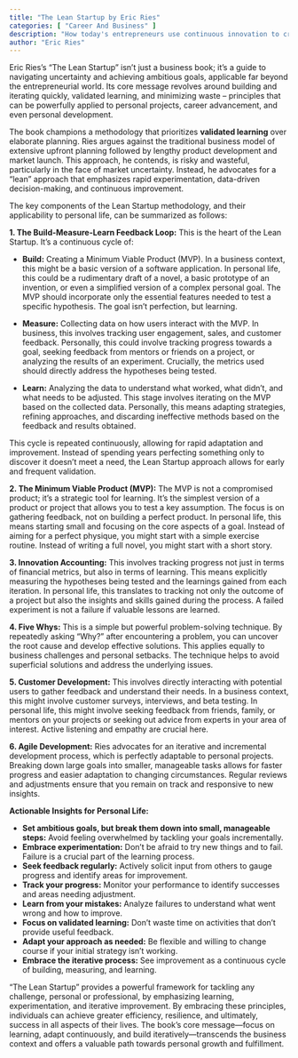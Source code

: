 ```yaml
---
title: "The Lean Startup by Eric Ries"
categories: [ "Career And Business" ]
description: "How today's entrepreneurs use continuous innovation to create successful businesses"
author: "Eric Ries"
---
```

Eric Ries's "The Lean Startup" isn't just a business book; it's a guide to navigating uncertainty and achieving ambitious goals, applicable far beyond the entrepreneurial world. Its core message revolves around building and iterating quickly, validated learning, and minimizing waste – principles that can be powerfully applied to personal projects, career advancement, and even personal development.

The book champions a methodology that prioritizes **validated learning** over elaborate planning. Ries argues against the traditional business model of extensive upfront planning followed by lengthy product development and market launch. This approach, he contends, is risky and wasteful, particularly in the face of market uncertainty.  Instead, he advocates for a “lean” approach that emphasizes rapid experimentation, data-driven decision-making, and continuous improvement.

The key components of the Lean Startup methodology, and their applicability to personal life, can be summarized as follows:

**1. The Build-Measure-Learn Feedback Loop:** This is the heart of the Lean Startup.  It's a continuous cycle of:

* **Build:** Creating a Minimum Viable Product (MVP).  In a business context, this might be a basic version of a software application. In personal life, this could be a rudimentary draft of a novel, a basic prototype of an invention, or even a simplified version of a complex personal goal. The MVP should incorporate only the essential features needed to test a specific hypothesis.  The goal isn't perfection, but learning.

* **Measure:** Collecting data on how users interact with the MVP.  In business, this involves tracking user engagement, sales, and customer feedback.  Personally, this could involve tracking progress towards a goal, seeking feedback from mentors or friends on a project, or analyzing the results of an experiment.  Crucially, the metrics used should directly address the hypotheses being tested.

* **Learn:** Analyzing the data to understand what worked, what didn't, and what needs to be adjusted.  This stage involves iterating on the MVP based on the collected data.  Personally, this means adapting strategies, refining approaches, and discarding ineffective methods based on the feedback and results obtained.

This cycle is repeated continuously, allowing for rapid adaptation and improvement.  Instead of spending years perfecting something only to discover it doesn't meet a need, the Lean Startup approach allows for early and frequent validation.


**2. The Minimum Viable Product (MVP):**  The MVP is not a compromised product; it's a strategic tool for learning.  It's the simplest version of a product or project that allows you to test a key assumption. The focus is on gathering feedback, not on building a perfect product.  In personal life, this means starting small and focusing on the core aspects of a goal.  Instead of aiming for a perfect physique, you might start with a simple exercise routine.  Instead of writing a full novel, you might start with a short story.

**3. Innovation Accounting:**  This involves tracking progress not just in terms of financial metrics, but also in terms of learning.  This means explicitly measuring the hypotheses being tested and the learnings gained from each iteration. In personal life, this translates to tracking not only the outcome of a project but also the insights and skills gained during the process.  A failed experiment is not a failure if valuable lessons are learned.

**4. Five Whys:**  This is a simple but powerful problem-solving technique.  By repeatedly asking "Why?" after encountering a problem, you can uncover the root cause and develop effective solutions.  This applies equally to business challenges and personal setbacks.  The technique helps to avoid superficial solutions and address the underlying issues.


**5. Customer Development:**  This involves directly interacting with potential users to gather feedback and understand their needs.  In a business context, this might involve customer surveys, interviews, and beta testing.  In personal life, this might involve seeking feedback from friends, family, or mentors on your projects or seeking out advice from experts in your area of interest.  Active listening and empathy are crucial here.

**6. Agile Development:**  Ries advocates for an iterative and incremental development process, which is perfectly adaptable to personal projects.  Breaking down large goals into smaller, manageable tasks allows for faster progress and easier adaptation to changing circumstances.  Regular reviews and adjustments ensure that you remain on track and responsive to new insights.


**Actionable Insights for Personal Life:**

* **Set ambitious goals, but break them down into small, manageable steps:**  Avoid feeling overwhelmed by tackling your goals incrementally.
* **Embrace experimentation:** Don't be afraid to try new things and to fail.  Failure is a crucial part of the learning process.
* **Seek feedback regularly:**  Actively solicit input from others to gauge progress and identify areas for improvement.
* **Track your progress:**  Monitor your performance to identify successes and areas needing adjustment.
* **Learn from your mistakes:**  Analyze failures to understand what went wrong and how to improve.
* **Focus on validated learning:**  Don't waste time on activities that don't provide useful feedback.
* **Adapt your approach as needed:**  Be flexible and willing to change course if your initial strategy isn't working.
* **Embrace the iterative process:**  See improvement as a continuous cycle of building, measuring, and learning.

"The Lean Startup" provides a powerful framework for tackling any challenge, personal or professional, by emphasizing learning, experimentation, and iterative improvement. By embracing these principles, individuals can achieve greater efficiency, resilience, and ultimately, success in all aspects of their lives.  The book's core message—focus on learning, adapt continuously, and build iteratively—transcends the business context and offers a valuable path towards personal growth and fulfillment.


